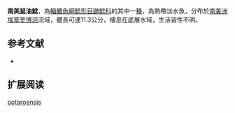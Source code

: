 {{Speciesbox
| name = 南美鼠油鯰
| image = 
| image_width = 250px
| status = LC
| status_system = IUCN3.1
| genus = Myoglanis
| species = potaroensis
| authority = [[Eigenmann|Eigenmann]], 1912
| synonyms = 
}}

'''南美鼠油鯰'''，為[[輻鰭魚綱|輻鰭魚綱]][[鯰形目|鯰形目]][[鼬鯰科|鼬鯰科]]的其中一[[種|種]]，為熱帶淡水魚，分布於[[南美洲|南美洲]][[埃塞奎博河|埃塞奎博河]]流域，體長可達11.3公分，棲息在底層水域，生活習性不明。

==参考文献==
*{{FishBase_species|genus=Myoglanis|species=potaroensis|year=2015|month=6}}

== 扩展阅读 ==
{{refbegin}}
{{wikispecies-inline|Myoglanis potaroensis|南美鼠油鯰}}
{{refend}}
{{Taxonbar|from=Q5401669}}

[[Category:鼠油鯰屬|potaroensis]]